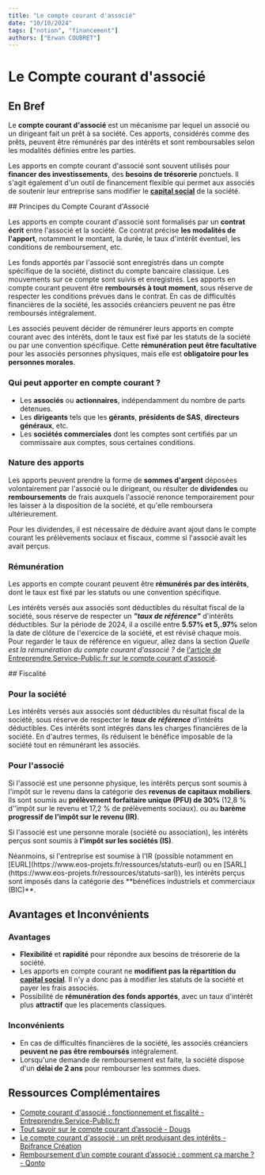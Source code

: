 ```yaml
---
title: "Le compte courant d'associé"
date: "10/10/2024"
tags: ["notion", "financement"]
authors: ["Erwan COUBRET"]
---
```


# Le Compte courant d'associé

## En Bref

Le **compte courant d'associé** est un mécanisme par lequel un associé ou un dirigeant fait un prêt à sa société. Ces apports, considérés comme des prêts, peuvent être rémunérés par des intérêts et sont remboursables selon les modalités définies entre les parties.

Les apports en compte courant d'associé sont souvent utilisés pour **financer des investissements**, des **besoins de trésorerie** ponctuels. Il s'agit également d'un outil de financement flexible qui permet aux associés de soutenir leur entreprise sans modifier le [**capital social**](https://www.eos-projets.fr/ressources/notions-capital-social) de la société.

<SectionTitle>
## Principes du Compte Courant d'Associé
</SectionTitle>

Les apports en compte courant d'associé sont formalisés par un **contrat écrit** entre l'associé et la société. Ce contrat précise **les modalités de l'apport**, notamment le montant, la durée, le taux d'intérêt éventuel, les conditions de remboursement, etc.

Les fonds apportés par l'associé sont enregistrés dans un compte spécifique de la société, distinct du compte bancaire classique. Les mouvements sur ce compte sont suivis et enregistrés. Les apports en compte courant peuvent être **remboursés à tout moment**, sous réserve de respecter les conditions prévues dans le contrat. En cas de difficultés financières de la société, les associés créanciers peuvent ne pas être remboursés intégralement.

Les associés peuvent décider de rémunérer leurs apports en compte courant avec des intérêts, dont le taux est fixé par les statuts de la société ou par une convention spécifique. Cette **rémunération peut être facultative** pour les associés personnes physiques, mais elle est **obligatoire pour les personnes morales**.

### Qui peut apporter en compte courant ?

-   Les **associés** ou **actionnaires**, indépendamment du nombre de parts détenues.
-   Les **dirigeants** tels que les **gérants**, **présidents de SAS**, **directeurs généraux**, etc.
-   Les **sociétés commerciales** dont les comptes sont certifiés par un commissaire aux comptes, sous certaines conditions.

### Nature des apports

Les apports peuvent prendre la forme de **sommes d'argent** déposées volontairement par l'associé ou le dirigeant, ou résulter de **dividendes** ou **remboursements** de frais auxquels l'associé renonce temporairement pour les laisser à la disposition de la société, et qu'elle remboursera ultérieurement.

<Note>
Pour les dividendes, il est nécessaire de déduire avant ajout dans le compte courant les prélèvements sociaux et fiscaux, comme si l'associé avait les avait perçus.
</Note>

### Rémunération

Les apports en compte courant peuvent être **rémunérés par des intérêts**, dont le taux est fixé par les statuts ou une convention spécifique.

Les intérêts versés aux associés sont déductibles du résultat fiscal de la société, sous réserve de respecter un **_"taux de référence"_** d'intérêts déductibles. Sur la période de 2024, il a oscillé entre **5.57% et 5,.97%** selon la date de clôture de l'exercice de la société, et est révisé chaque mois. Pour regarder le taux de référence en vigueur, allez dans la section _Quelle est la rémunération du compte courant d'associé ?_ de [l'article de Entreprendre.Service-Public.fr sur le compte courant d'associé](https://entreprendre.service-public.fr/vosdroits/F32966).

<SectionTitle>
## Fiscalité
</SectionTitle>

### Pour la société

Les intérêts versés aux associés sont déductibles du résultat fiscal de la société, sous réserve de respecter le ***taux de référence*** d'intérêts déductibles. Ces intérêts sont intégrés dans les charges financières de la société. En d'autres termes, ils réduisent le bénéfice imposable de la société tout en rémunérant les associés.

### Pour l'associé

Si l'associé est une personne physique, les intérêts perçus sont soumis à l'impôt sur le revenu dans la catégorie des **revenus de capitaux mobiliers**. Ils sont soumis au **prélèvement forfaitaire unique (PFU) de 30%** (12,8 % d'’impôt sur le revenu et 17,2 % de prélèvements sociaux). ou au **barème progressif de l'impôt sur le revenu (IR)**.

Si l'associé est une personne morale (société ou association), les intérêts perçus sont soumis à **l'impôt sur les sociétés (IS)**.

<Note>
Néanmoins, si l'entreprise est soumise à l'IR (possible notamment en [EURL](https://www.eos-projets.fr/ressources/statuts-eurl) ou en [SARL](https://www.eos-projets.fr/ressources/statuts-sarl)), les intérêts perçus sont imposés dans la catégorie des **bénéfices industriels et commerciaux (BIC)**.
</Note>

## Avantages et Inconvénients

### Avantages

- **Flexibilité** et **rapidité** pour répondre aux besoins de trésorerie de la société.
- Les apports en compte courant ne **modifient pas la répartition du [capital social](https://www.eos-projets.fr/ressources/notions-capital-social)**. Il n'y a donc pas à modifier les statuts de la société et payer les frais associés.
- Possibilité de **rémunération des fonds apportés**, avec un taux d'intérêt plus **attractif** que les placements classiques.

### Inconvénients

- En cas de difficultés financières de la société, les associés créanciers **peuvent ne pas être remboursés** intégralement.
- Lorsqu'une demande de remboursement est faite, la société dispose d'un **délai de 2 ans** pour rembourser les sommes dues.

## Ressources Complémentaires

-   [Compte courant d'associé : fonctionnement et fiscalité - Entreprendre.Service-Public.fr](https://entreprendre.service-public.fr/vosdroits/F32966)
-   [Tout savoir sur le compte courant d’associé - Dougs](https://www.dougs.fr/blog/compte-courant-associe/)
-   [Le compte courant d'associé : un prêt produisant des intérêts -Bpifrance Création](https://bpifrance-creation.fr/encyclopedie/financements/financement-fonds-propres/comptes-courants-dassocies)
-   [Remboursement d’un compte courant d’associé : comment ça marche ? - Qonto](https://qonto.com/fr/blog/gestion-entreprise/gestion-associes/remboursement-compte-courant-associe)